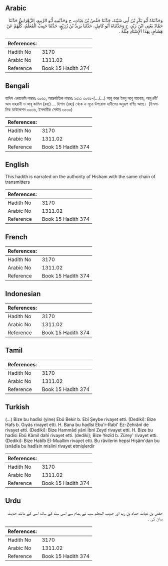 ## Arabic


<div dir="rtl" lang="ar" style={{fontSize:'larger',backgroundColor:'#f8f9fa',padding:20}}>
وَحَدَّثَنَاهُ أَبُو بَكْرِ بْنُ أَبِي شَيْبَةَ، حَدَّثَنَا حَفْصُ بْنُ غِيَاثٍ، ح وَحَدَّثَنِيهِ أَبُو الرَّبِيعِ، الزَّهْرَانِيُّ حَدَّثَنَا حَمَّادٌ يَعْنِي ابْنَ زَيْدٍ، ح وَحَدَّثَنَاهُ أَبُو كَامِلٍ، حَدَّثَنَا يَزِيدُ بْنُ زُرَيْعٍ، حَدَّثَنَا حَبِيبٌ الْمُعَلِّمُ، كُلُّهُمْ عَنْ هِشَامٍ، بِهَذَا الإِسْنَادِ مِثْلَهُ ‏.‏
</div>
<div style={{backgroundColor:'#f8f9fa',padding:20, marginBottom: 10}}><table> <thead> <tr> <th>References:</th> <th></th> </tr> </thead> <tbody><tr><td>Hadith No</td><td>3170</td></tr><tr><td>Arabic No</td><td>1311.02</td></tr><tr><td>Reference</td><td>Book 15 Hadith 374</td></tr></tbody></table></div>

## Bengali


<div dir="ltr" lang="bn" style={{fontSize:'larger',backgroundColor:'#f8f9fa',padding:20}}>
হাদিস একাডেমি নাম্বারঃ ৩০৬১, আন্তর্জাতিক নাম্বারঃ ১৩১১ ৩০৬১-(.../...) আবূ বকর ইবনু আবূ শায়বাহ, আবূ রবী' আয যাহরানী ও আবূ কামিল (রহঃ) ... হিশাম (রহঃ) থেকে এ সূত্রে উপরোক্ত হাদীসের অনুরূপ বর্ণিত আছে। (ইসলামিক ফাউন্ডেশন ৩০৩৬, ইসলামীক সেন্টার ৩০৩৩)
</div>
<div style={{backgroundColor:'#f8f9fa',padding:20, marginBottom: 10}}><table> <thead> <tr> <th>References:</th> <th></th> </tr> </thead> <tbody><tr><td>Hadith No</td><td>3170</td></tr><tr><td>Arabic No</td><td>1311.02</td></tr><tr><td>Reference</td><td>Book 15 Hadith 374</td></tr></tbody></table></div>

## English


<div dir="ltr" lang="en" style={{fontSize:'larger',backgroundColor:'#f8f9fa',padding:20}}>
This hadith is narrated on the authority of Hisham with the same chain of transmitters
</div>
<div style={{backgroundColor:'#f8f9fa',padding:20, marginBottom: 10}}><table> <thead> <tr> <th>References:</th> <th></th> </tr> </thead> <tbody><tr><td>Hadith No</td><td>3170</td></tr><tr><td>Arabic No</td><td>1311.02</td></tr><tr><td>Reference</td><td>Book 15 Hadith 374</td></tr></tbody></table></div>

## French


<div dir="ltr" lang="fr" style={{fontSize:'larger',backgroundColor:'#f8f9fa',padding:20}}>

</div>
<div style={{backgroundColor:'#f8f9fa',padding:20, marginBottom: 10}}><table> <thead> <tr> <th>References:</th> <th></th> </tr> </thead> <tbody><tr><td>Hadith No</td><td>3170</td></tr><tr><td>Arabic No</td><td>1311.02</td></tr><tr><td>Reference</td><td>Book 15 Hadith 374</td></tr></tbody></table></div>

## Indonesian


<div dir="ltr" lang="id" style={{fontSize:'larger',backgroundColor:'#f8f9fa',padding:20}}>

</div>
<div style={{backgroundColor:'#f8f9fa',padding:20, marginBottom: 10}}><table> <thead> <tr> <th>References:</th> <th></th> </tr> </thead> <tbody><tr><td>Hadith No</td><td>3170</td></tr><tr><td>Arabic No</td><td>1311.02</td></tr><tr><td>Reference</td><td>Book 15 Hadith 374</td></tr></tbody></table></div>

## Tamil


<div dir="ltr" lang="ta" style={{fontSize:'larger',backgroundColor:'#f8f9fa',padding:20}}>

</div>
<div style={{backgroundColor:'#f8f9fa',padding:20, marginBottom: 10}}><table> <thead> <tr> <th>References:</th> <th></th> </tr> </thead> <tbody><tr><td>Hadith No</td><td>3170</td></tr><tr><td>Arabic No</td><td>1311.02</td></tr><tr><td>Reference</td><td>Book 15 Hadith 374</td></tr></tbody></table></div>

## Turkish


<div dir="ltr" lang="tr" style={{fontSize:'larger',backgroundColor:'#f8f9fa',padding:20}}>
(…) Bize bu hadîsi (yine) Ebû Bekir b. Ebî Şeybe rivayet etti. (Dediki): Bize Hafs b. Gıyâs rivayet etti. H. Bana bu hadîsi Ebu'r-Rabî' Ez-Zehrânî de rivayet etti. (Dediki): Bize Hammâd yâni İbni Zeyd rivayet etti. H. Bize bu hadîsi Ebû Kâmil dahî rivayet etti. (dediki); Bize Yezîd b. Zürey' rivayet etti. (Dediki): Bize Habîb El-Muallim rivayet etti. Bu râvilerin hepsi Hişâm'dan bu isnâdla bu hadîsin mislini rivayet etmişlerdir
</div>
<div style={{backgroundColor:'#f8f9fa',padding:20, marginBottom: 10}}><table> <thead> <tr> <th>References:</th> <th></th> </tr> </thead> <tbody><tr><td>Hadith No</td><td>3170</td></tr><tr><td>Arabic No</td><td>1311.02</td></tr><tr><td>Reference</td><td>Book 15 Hadith 374</td></tr></tbody></table></div>

## Urdu


<div dir="rtl" lang="ur" style={{fontSize:'larger',backgroundColor:'#f8f9fa',padding:20}}>
حفص بن غیاث حماد بن زید اور حبیب المعلم سب نے ہشام سے اسی سند کے ساتھ اسی کے مانند حدیث بیان کی ۔
</div>
<div style={{backgroundColor:'#f8f9fa',padding:20, marginBottom: 10}}><table> <thead> <tr> <th>References:</th> <th></th> </tr> </thead> <tbody><tr><td>Hadith No</td><td>3170</td></tr><tr><td>Arabic No</td><td>1311.02</td></tr><tr><td>Reference</td><td>Book 15 Hadith 374</td></tr></tbody></table></div>